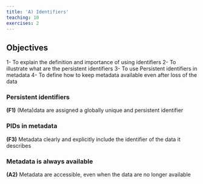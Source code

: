 ```yaml
---
title: 'A) Identifiers'
teaching: 10
exercises: 2
---
```


::: callout
## Objectives
1- To explain the definition and importance of using identifiers
2- To illustrate what are the persistent identifiers
3- To use Persistent identifiers in metadata
4- To define how to keep metadata available even after loss of the data
:::


### Persistent identifiers
**(F1)** (Meta)data are assigned a globally unique and persistent identifier


### PIDs in metadata

**(F3)** Metadata clearly and explicitly include the identifier of the data it describes



### Metadata is always available
**(A2)** Metadata are accessible, even when the data are no longer available


